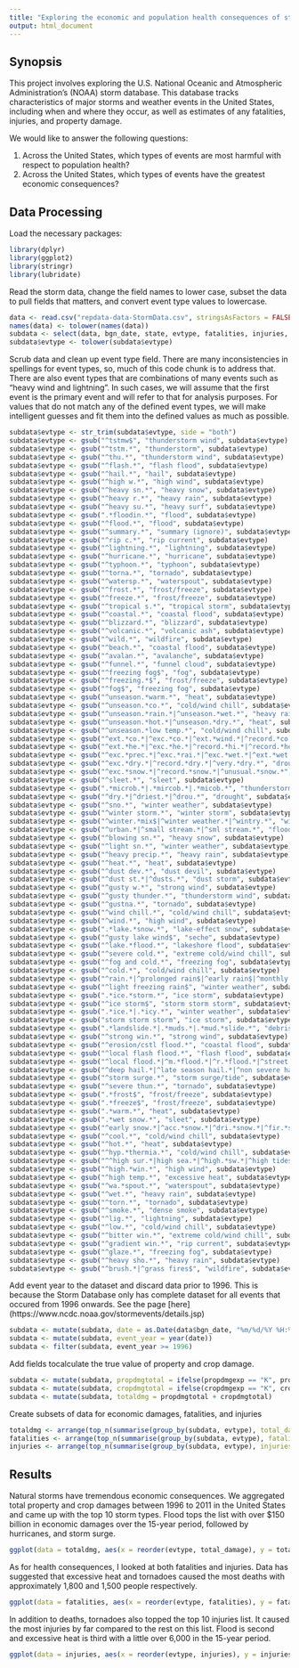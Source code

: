 ```yaml
---
title: "Exploring the economic and population health consequences of storms"
output: html_document
---
```


## Synopsis

This project involves exploring the U.S. National Oceanic and Atmospheric Administration's (NOAA) storm database. This database tracks characteristics of major storms and weather events in the United States, including when and where they occur, as well as estimates of any fatalities, injuries, and property damage.

We would like to answer the following questions:

1. Across the United States, which types of events are most harmful with respect to population health?
2. Across the United States, which types of events have the greatest economic consequences?

## Data Processing

Load the necessary packages:

```r
library(dplyr)
library(ggplot2)
library(stringr)
library(lubridate)
```

Read the storm data, change the field names to lower case, subset the data to pull fields that matters, and convert event type values to lowercase.

```r
data <- read.csv("repdata-data-StormData.csv", stringsAsFactors = FALSE)
names(data) <- tolower(names(data))
subdata <- select(data, bgn_date, state, evtype, fatalities, injuries, propdmg, propdmgexp, cropdmg, cropdmgexp, remarks)
subdata$evtype <- tolower(subdata$evtype)
```

Scrub data and clean up event type field. There are many inconsistencies in spellings for event types, so, much of this code chunk is to address that. There are also event types that are combinations of many events such as "heavy wind and lightning". In such cases, we will assume that the first event is the primary event and will refer to that for analysis purposes. For values that do not match any of the defined event types, we will make intelligent guesses and fit them into the defined values as much as possible.

```r
subdata$evtype <- str_trim(subdata$evtype, side = "both")
subdata$evtype <- gsub("^tstmw$", "thunderstorm wind", subdata$evtype)
subdata$evtype <- gsub("^tstm.*", "thunderstorm", subdata$evtype)
subdata$evtype <- gsub("^thu.*", "thunderstorm wind", subdata$evtype)
subdata$evtype <- gsub("^flash.*", "flash flood", subdata$evtype)
subdata$evtype <- gsub("^hail.*", "hail", subdata$evtype)
subdata$evtype <- gsub("^high w.*", "high wind", subdata$evtype)
subdata$evtype <- gsub("^heavy sn.*", "heavy snow", subdata$evtype)
subdata$evtype <- gsub("^heavy r.*", "heavy rain", subdata$evtype)
subdata$evtype <- gsub("^heavy su.*", "heavy surf", subdata$evtype)
subdata$evtype <- gsub(".*floodin.*", "flood", subdata$evtype)
subdata$evtype <- gsub("^flood.*", "flood", subdata$evtype)
subdata$evtype <- gsub("^summary.*", "summary (ignore)", subdata$evtype)
subdata$evtype <- gsub("^rip c.*", "rip current", subdata$evtype)
subdata$evtype <- gsub("^lightning.*", "lightning", subdata$evtype)
subdata$evtype <- gsub("^hurricane.*", "hurricane", subdata$evtype)
subdata$evtype <- gsub("^typhoon.*", "typhoon", subdata$evtype)
subdata$evtype <- gsub("^torna.*", "tornado", subdata$evtype)
subdata$evtype <- gsub("^watersp.*", "waterspout", subdata$evtype)
subdata$evtype <- gsub("^frost.*", "frost/freeze", subdata$evtype)
subdata$evtype <- gsub("^freeze.*", "frost/freeze", subdata$evtype)
subdata$evtype <- gsub("^tropical s.*", "tropical storm", subdata$evtype)
subdata$evtype <- gsub("^coastal.*", "coastal flood", subdata$evtype)
subdata$evtype <- gsub("^blizzard.*", "blizzard", subdata$evtype)
subdata$evtype <- gsub("^volcanic.*", "volcanic ash", subdata$evtype)
subdata$evtype <- gsub("^wild.*", "wildfire", subdata$evtype)
subdata$evtype <- gsub("^beach.*", "coastal flood", subdata$evtype)
subdata$evtype <- gsub("^avalan.*", "avalanche", subdata$evtype)
subdata$evtype <- gsub("^funnel.*", "funnel cloud", subdata$evtype)
subdata$evtype <- gsub("^freezing fog$", "fog", subdata$evtype)
subdata$evtype <- gsub("^freezing.*$", "frost/freeze", subdata$evtype)
subdata$evtype <- gsub("^fog$", "freezing fog", subdata$evtype)
subdata$evtype <- gsub("^unseason.*warm.*", "heat", subdata$evtype)
subdata$evtype <- gsub("^unseason.*co.*", "cold/wind chill", subdata$evtype)
subdata$evtype <- gsub("^unseason.*rain.*|^unseason.*wet.*", "heavy rain", subdata$evtype)
subdata$evtype <- gsub("^unseason.*hot.*|^unseason.*dry.*", "heat", subdata$evtype)
subdata$evtype <- gsub("^unseason.*low temp.*", "cold/wind chill", subdata$evtype)
subdata$evtype <- gsub("^ext.*co.*|^exc.*co.*|^ext.*wind.*|^record.*co.*|^record.*co.*|^record low$|^unusual.*cold", "extreme cold/wind chill", subdata$evtype)
subdata$evtype <- gsub("^ext.*he.*|^exc.*he.*|^record.*hi.*|^record.*he.*|^record.*warm.*|^unusual.*warmth.*|^very warm$", "excessive heat", subdata$evtype)
subdata$evtype <- gsub("^exc.*prec.*|^exc.*rai.*|^exc.*wet.*|^ext.*wet.*|^record.*prec.*|^record.*rai.*|^torr.*rai.*", "heavy rain", subdata$evtype)
subdata$evtype <- gsub("^exc.*dry.*|^record.*dry.*|^very.*dry.*", "drought", subdata$evtype)
subdata$evtype <- gsub("^exc.*snow.*|^record.*snow.*|^unusual.*snow.*", "heavy snow", subdata$evtype)
subdata$evtype <- gsub("^sleet.*", "sleet", subdata$evtype)
subdata$evtype <- gsub(".*microb.*|.*mircob.*|.*micob.*", "thunderstorm wind", subdata$evtype)
subdata$evtype <- gsub("^dry.*|^driest.*|^drou.*", "drought", subdata$evtype)
subdata$evtype <- gsub("^sno.*", "winter weather", subdata$evtype)
subdata$evtype <- gsub("^winter storm.*", "winter storm", subdata$evtype)
subdata$evtype <- gsub("^winter.*mix$|^winter weather.*|^wintry.*", "winter weather", subdata$evtype)
subdata$evtype <- gsub("^urban.*|^small stream.*|^sml stream.*", "flood", subdata$evtype)
subdata$evtype <- gsub("^blowing sn.*", "heavy snow", subdata$evtype)
subdata$evtype <- gsub("^light sn.*", "winter weather", subdata$evtype)
subdata$evtype <- gsub("^heavy precip.*", "heavy rain", subdata$evtype)
subdata$evtype <- gsub("^heat.*", "heat", subdata$evtype)
subdata$evtype <- gsub("^dust dev.*", "dust devil", subdata$evtype)
subdata$evtype <- gsub("^dust st.*|^dusts.*", "dust storm", subdata$evtype)
subdata$evtype <- gsub("^gusty w.*", "strong wind", subdata$evtype)
subdata$evtype <- gsub("^gusty thunder.*", "thunderstorm wind", subdata$evtype)
subdata$evtype <- gsub("^gustna.*", "tornado", subdata$evtype)
subdata$evtype <- gsub("^wind chill.*", "cold/wind chill", subdata$evtype)
subdata$evtype <- gsub("^wind.*", "high wind", subdata$evtype)
subdata$evtype <- gsub(".*lake.*snow.*", "lake-effect snow", subdata$evtype)
subdata$evtype <- gsub("^gusty lake wind$", "seche", subdata$evtype)
subdata$evtype <- gsub("^lake.*flood.*", "lakeshore flood", subdata$evtype)
subdata$evtype <- gsub("^severe cold.*", "extreme cold/wind chill", subdata$evtype)
subdata$evtype <- gsub("^fog and cold.*", "freezing fog", subdata$evtype)
subdata$evtype <- gsub("^cold.*", "cold/wind chill", subdata$evtype)
subdata$evtype <- gsub("^rain.*|^prolonged rain$|^early rain$|^monthly rainfall$|^hvy rain$|^locally heavy rain$", "heavy rain", subdata$evtype)
subdata$evtype <- gsub("^light freezing rain$", "winter weather", subdata$evtype)
subdata$evtype <- gsub(".*ice.*storm.*", "ice storm", subdata$evtype)
subdata$evtype <- gsub("^ice storm$", "storm storm storm", subdata$evtype)
subdata$evtype <- gsub(".*ice.*|.*icy.*", "winter weather", subdata$evtype)
subdata$evtype <- gsub("storm storm storm", "ice storm", subdata$evtype)
subdata$evtype <- gsub(".*landslide.*|.*muds.*|.*mud.*slide.*", "debris flow", subdata$evtype)
subdata$evtype <- gsub("^strong win.*", "strong wind", subdata$evtype)
subdata$evtype <- gsub("^erosion/cstl flood.*", "coastal flood", subdata$evtype)
subdata$evtype <- gsub("^local flash flood.*", "flash flood", subdata$evtype)
subdata$evtype <- gsub("^local flood.*|^m.*flood.*|^r.*flood.*|^street flood.*|^tidal flood.*", "flood", subdata$evtype)
subdata$evtype <- gsub("^deep hail.*|^late season hail.*|^non severe hail.*|^small hail.*", "hail", subdata$evtype)
subdata$evtype <- gsub("^storm surge.*", "storm surge/tide", subdata$evtype)
subdata$evtype <- gsub("^severe thun.*", "tornado", subdata$evtype)
subdata$evtype <- gsub(".*frost$", "frost/freeze", subdata$evtype)
subdata$evtype <- gsub(".*freeze$", "frost/freeze", subdata$evtype)
subdata$evtype <- gsub(".*warm.*", "heat", subdata$evtype)
subdata$evtype <- gsub(".*wet snow.*", "sleet", subdata$evtype)
subdata$evtype <- gsub("^early snow.*|^acc.*snow.*|^dri.*snow.*|^fir.*snow.*|^lac.*snow.*|^lat.*snow.*|^mo.*snow.*|^near.*snow.*|^pro.*snow.*|^sea.*snow.*", "winter weather", subdata$evtype)
subdata$evtype <- gsub("^cool.*", "cold/wind chill", subdata$evtype)
subdata$evtype <- gsub("^hot.*", "heat", subdata$evtype)
subdata$evtype <- gsub("^hyp.*thermia.*", "cold/wind chill", subdata$evtype)
subdata$evtype <- gsub("^^high sur.*|high sea.*|^high.*sw.*|^high tides$", "high surf", subdata$evtype)
subdata$evtype <- gsub("^high.*win.*", "high wind", subdata$evtype)
subdata$evtype <- gsub("^high temp.*", "excessive heat", subdata$evtype)
subdata$evtype <- gsub("^wa.*spout.*", "waterspout", subdata$evtype)
subdata$evtype <- gsub("^wet.*", "heavy rain", subdata$evtype)
subdata$evtype <- gsub("^torn.*", "tornado", subdata$evtype)
subdata$evtype <- gsub("^smoke.*", "dense smoke", subdata$evtype)
subdata$evtype <- gsub("^lig.*", "lightning", subdata$evtype)
subdata$evtype <- gsub("^low.*", "cold/wind chill", subdata$evtype)
subdata$evtype <- gsub("^bitter win.*", "extreme cold/wind chill", subdata$evtype)
subdata$evtype <- gsub("^gradient win.*", "rip current", subdata$evtype)
subdata$evtype <- gsub("^glaze.*", "freezing fog", subdata$evtype)
subdata$evtype <- gsub("^heavy sho.*", "heavy rain", subdata$evtype)
subdata$evtype <- gsub("^brush.*|^grass fires$", "wildfire", subdata$evtype)
```

Add event year to the dataset and discard data prior to 1996. This is because the Storm Database only has complete dataset for all events that occured from 1996 onwards. See the page [here] (https://www.ncdc.noaa.gov/stormevents/details.jsp) 

```r
subdata <- mutate(subdata, date = as.Date(data$bgn_date, "%m/%d/%Y %H:%M:%S"))
subdata <- mutate(subdata, event_year = year(date))
subdata <- filter(subdata, event_year >= 1996)
```

Add fields tocalculate the true value of property and crop damage.

```r
subdata <- mutate(subdata, propdmgtotal = ifelse(propdmgexp == "K", propdmg * 1000, ifelse(propdmgexp == "M", propdmg * 1000000, ifelse(propdmgexp == "B",propdmg * 1000000000, propdmg *1))))
subdata <- mutate(subdata, cropdmgtotal = ifelse(cropdmgexp == "K", cropdmg * 1000, ifelse(cropdmgexp == "M", cropdmg * 1000000, ifelse(cropdmgexp == "B",cropdmg * 1000000000, cropdmg *1))))
subdata <- mutate(subdata, totaldmg = propdmgtotal + cropdmgtotal)
```

Create subsets of data for economic damages, fatalities, and injuries

```r
totaldmg <- arrange(top_n(summarise(group_by(subdata, evtype), total_damage = sum(totaldmg)), 10), desc(total_damage))
fatalities <- arrange(top_n(summarise(group_by(subdata, evtype), fatalities = sum(fatalities)), 10), desc(fatalities))
injuries <- arrange(top_n(summarise(group_by(subdata, evtype), injuries = sum(injuries)), 10), desc(injuries))
```

## Results

Natural storms have tremendous economic consequences. We aggregated total property and crop damages between 1996 to 2011 in the United States and came up with the top 10 storm types. Flood tops the list with over $150 billion in economic damages over the 15-year period, followed by hurricanes, and storm surge.

```r
ggplot(data = totaldmg, aes(x = reorder(evtype, total_damage), y = total_damage)) + geom_bar(stat = "identity", fill = "#F8766D") + coord_flip() + ggtitle("Top 10 Property and Crop Damage by Storm Type") + ylab("Total Damage (in million dollars)") + xlab("Storm Type")
```

As for health consequences, I looked at both fatalities and injuries. Data has suggested that excessive heat and tornadoes caused the most deaths with approximately 1,800 and 1,500 people respectively. 

```r
ggplot(data = fatalities, aes(x = reorder(evtype, fatalities), y = fatalities)) + geom_bar(stat = "identity", fill = "#00BF7D") + coord_flip() + ggtitle("Top 10 Fatalities by Storm Type") + ylab("Total Fatalities") + xlab("Storm Type")
```

In addition to deaths, tornadoes also topped the top 10 injuries list. It caused the most injuries by far compared to the rest on this list. Flood is second and excessive heat is third with a little over 6,000 in the 15-year period.

```r
ggplot(data = injuries, aes(x = reorder(evtype, injuries), y = injuries)) + geom_bar(stat = "identity", fill = "#00B0F6") + coord_flip() + ggtitle("Top 10 Injuries by Storm Type") + ylab("Total Injuries") + xlab("Storm Type")
```